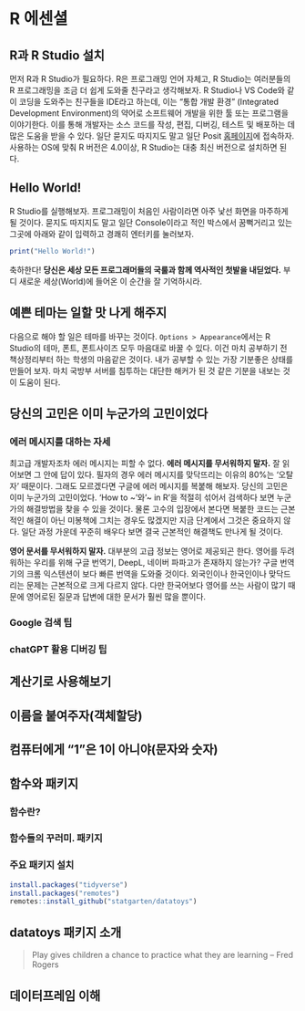 # R 에센셜

## R과 R Studio 설치
먼저 R과 R Studio가 필요하다. R은 프로그래밍 언어 자체고, R Studio는 여러분들의 R 프로그래밍을 조금 더 쉽게 도와줄 친구라고 생각해보자. R Studio나 VS Code와 같이 코딩을 도와주는 친구들을 IDE라고 하는데, 이는 "통합 개발 환경" (Integrated Development Environment)의 약어로 소프트웨어 개발을 위한 툴 또는 프로그램을 이야기한다. 이를 통해 개발자는 소스 코드를 작성, 편집, 디버깅, 테스트 및 배포하는 데 많은 도움을 받을 수 있다. 일단 묻지도 따지지도 말고 일단 Posit [홈페이지](https://posit.co/download/rstudio-desktop/)에 접속하자. 사용하는 OS에 맞춰 R 버전은 4.0이상, R Studio는 대충 최신 버전으로 설치하면 된다.

## Hello World!
R Studio를 실행해보자. 프로그래밍이 처음인 사람이라면 아주 낯선 화면을 마주하게 될 것이다. 묻지도 따지지도 말고 일단 Console이라고 적인 박스에서 꿈뻑거리고 있는 그곳에 아래와 같이 입력하고 경쾌히 엔터키를 눌러보자.
```r
print("Hello World!")
```
축하한다! **당신은 세상 모든 프로그래머들의 국룰과 함께 역사적인 첫발을 내딛었다.** 부디 새로운 세상(World)에 들어온 이 순간을 잘 기억하시라.  

## 예쁜 테마는 일할 맛 나게 해주지
다음으로 해야 할 일은 테마를 바꾸는 것이다. `Options > Appearance`에서는 R Studio의 테마, 폰트, 폰트사이즈 모두 마음대로 바꿀 수 있다. 이건 마치 공부하기 전 책상정리부터 하는 학생의 마음같은 것이다. 내가 공부할 수 있는 가장 기분좋은 상태를 만들어 보자. 마치 국방부 서버를 침투하는 대단한 해커가 된 것 같은 기분을 내보는 것이 도움이 된다.

## 당신의 고민은 이미 누군가의 고민이었다
### 에러 메시지를 대하는 자세
최고급 개발자조차 에러 메시지는 피할 수 없다. **에러 메시지를 무서워하지 말자.** 잘 읽어보면 그 안에 답이 있다. 필자의 경우 에러 메시지를 맞닥뜨리는 이유의 80%는 '오탈자' 때문이다. 그래도 모르겠다면 구글에 에러 메시지를 복붙해 해보자. 당신의 고민은 이미 누군가의 고민이었다. 'How to ~'와 '~ in R'을 적절히 섞어서 검색하다 보면 누군가의 해결방법을 찾을 수 있을 것이다. 물론 고수의 입장에서 본다면 복붙한 코드는 근본적인 해결이 아닌 미봉책에 그치는 경우도 많겠지만 지금 단계에서 그것은 중요하지 않다. 일단 과정 가운데 꾸준히 배우다 보면 결국 근본적인 해결책도 만나게 될 것이다. 

**영어 문서를 무서워하지 말자.** 대부분의 고급 정보는 영어로 제공되곤 한다. 영어를 두려워하는 우리를 위해 구글 번역기, DeepL, 네이버 파파고가 존재하지 않는가? 구글 번역기의 크롬 익스텐션이 보다 빠른 번역을 도와줄 것이다. 외국인이나 한국인이나 맞닥드리는 문제는 근본적으로 크게 다르지 않다. 다만 한국어보다 영어를 쓰는 사람이 많기 때문에 영어로된 질문과 답변에 대한 문서가 훨씬 많을 뿐이다.

### Google 검색 팁
### chatGPT 활용 디버깅 팁

## 계산기로 사용해보기
## 이름을 붙여주자(객체할당)
## 컴퓨터에게 "1"은 1이 아니야(문자와 숫자)
## 함수와 패키지
### 함수란?

### 함수들의 꾸러미. 패키지

### 주요 패키지 설치
```r
install.packages("tidyverse")
install.packages("remotes")
remotes::install_github("statgarten/datatoys")
```

## datatoys 패키지 소개
> Play gives children a chance to practice what they are learning -- Fred Rogers



## 데이터프레임 이해
